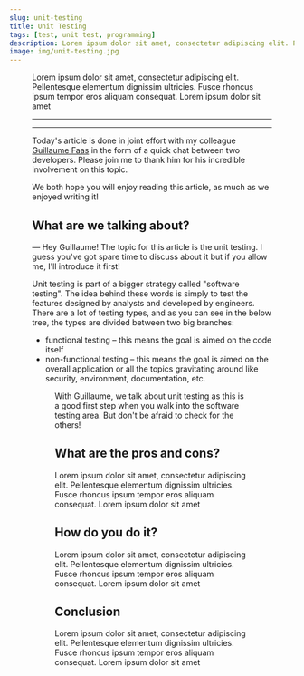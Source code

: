 ```yaml
---
slug: unit-testing
title: Unit Testing
tags: [test, unit test, programming]
description: Lorem ipsum dolor sit amet, consectetur adipiscing elit. Pellentesque elementum dignissim ultricies. Fusce rhoncus ipsum tempor eros aliquam consequat. Lorem ipsum dolor sit amet
image: img/unit-testing.jpg
---
```


<a href="/blog/unit-testing">
  <Figure data={{src:'/img/unit-testing.jpg', alt: 'Unit Testing', type:'image'}} />
</a>

Lorem ipsum dolor sit amet, consectetur adipiscing elit. Pellentesque elementum dignissim ultricies. Fusce rhoncus ipsum tempor eros aliquam consequat. Lorem ipsum dolor sit amet

<!--truncate-->

<SEO 
  uri='blog/unit-testing' 
  image='img/unit-testing.jpg'
  type='article'
/>

___

<Reminder />

___

Today's article is done in joint effort with my colleague <a href="https://www.linkedin.com/in/guillaumefaas/" target="_blank" rel="noreferrer noopener nofollow">Guillaume Faas</a> in the form of a quick chat between two developers.
Please join me to thank him for his incredible involvement on this topic.

We both hope you will enjoy reading this article, as much as we enjoyed writing it!

## What are we talking about?
— Hey Guillaume! The topic for this article is the unit testing. I guess you've got spare time to discuss about it but if you allow me, I'll introduce it first!

Unit testing is part of a bigger strategy called "software testing". The idea behind these words is simply to test the features designed by analysts and developed by engineers.
There are a lot of testing types, and as you can see in the below tree, the types are divided between two big branches:
- functional testing – this means the goal is aimed on the code itself
- non-functional testing – this means the goal is aimed on the overall application or all the topics gravitating around like security, environment, documentation, etc.

<Figure data={{src: '/img/software-testing-types.png', alt: 'Types of Software Testing', type: 'image'}} />

With Guillaume, we talk about unit testing as this is a good first step when you walk into the software testing area. But don't be afraid to check for the others!

## What are the pros and cons?
Lorem ipsum dolor sit amet, consectetur adipiscing elit. Pellentesque elementum dignissim ultricies. Fusce rhoncus ipsum tempor eros aliquam consequat. Lorem ipsum dolor sit amet

## How do you do it?
Lorem ipsum dolor sit amet, consectetur adipiscing elit. Pellentesque elementum dignissim ultricies. Fusce rhoncus ipsum tempor eros aliquam consequat. Lorem ipsum dolor sit amet

## Conclusion
Lorem ipsum dolor sit amet, consectetur adipiscing elit. Pellentesque elementum dignissim ultricies. Fusce rhoncus ipsum tempor eros aliquam consequat. Lorem ipsum dolor sit amet

<Newsletter url={MAILCHIMP_URL} />
